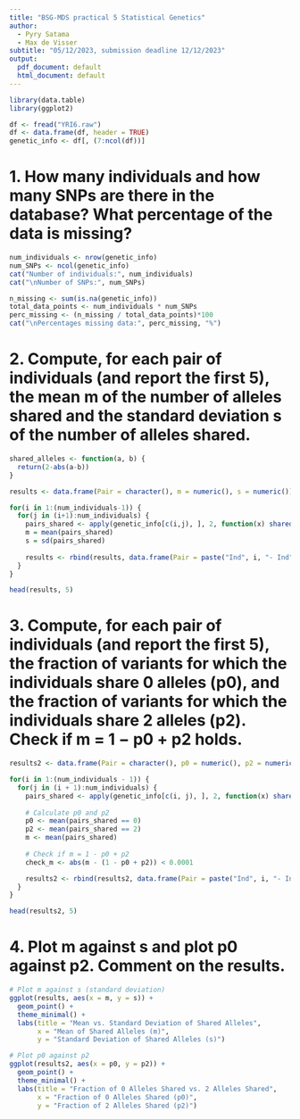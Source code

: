 ```yaml
---
title: "BSG-MDS practical 5 Statistical Genetics"
author: 
  - Pyry Satama
  - Max de Visser
subtitle: "05/12/2023, submission deadline 12/12/2023"
output:
  pdf_document: default
  html_document: default
---
```


```r
library(data.table)
library(ggplot2)
```

```r
df <- fread("YRI6.raw")
df <- data.frame(df, header = TRUE)
genetic_info <- df[, (7:ncol(df))]
```

# 1. How many individuals and how many SNPs are there in the database? What percentage of the data is missing?
```r
num_individuals <- nrow(genetic_info)
num_SNPs <- ncol(genetic_info)
cat("Number of individuals:", num_individuals)
cat("\nNumber of SNPs:", num_SNPs)

n_missing <- sum(is.na(genetic_info))
total_data_points <- num_individuals * num_SNPs
perc_missing <- (n_missing / total_data_points)*100
cat("\nPercentages missing data:", perc_missing, "%")
```

# 2. Compute, for each pair of individuals (and report the first 5), the mean m of the number of alleles shared and the standard deviation s of the number of alleles shared.
```r
shared_alleles <- function(a, b) {
  return(2-abs(a-b))
}

results <- data.frame(Pair = character(), m = numeric(), s = numeric())

for(i in 1:(num_individuals-1)) {
  for(j in (i+1):num_individuals) {
    pairs_shared <- apply(genetic_info[c(i,j), ], 2, function(x) shared_alleles(x[1], x[2]))
    m = mean(pairs_shared)
    s = sd(pairs_shared)
    
    results <- rbind(results, data.frame(Pair = paste("Ind", i, "- Ind", j), m = m, s = s))
  }
}

head(results, 5)
```

# 3. Compute, for each pair of individuals (and report the first 5), the fraction of variants for which the individuals share 0 alleles (p0), and the fraction of variants for which the individuals share 2 alleles (p2). Check if m = 1 − p0 + p2 holds.
```r
results2 <- data.frame(Pair = character(), p0 = numeric(), p2 = numeric(), m = numeric(), check_m = logical())

for(i in 1:(num_individuals - 1)) {
  for(j in (i + 1):num_individuals) {
    pairs_shared <- apply(genetic_info[c(i, j), ], 2, function(x) shared_alleles(x[1], x[2]))
    
    # Calculate p0 and p2
    p0 <- mean(pairs_shared == 0)
    p2 <- mean(pairs_shared == 2)
    m <- mean(pairs_shared)
    
    # Check if m = 1 - p0 + p2
    check_m <- abs(m - (1 - p0 + p2)) < 0.0001

    results2 <- rbind(results2, data.frame(Pair = paste("Ind", i, "- Ind", j), p0 = p0, p2 = p2, m = m, check_m = check_m))
  }
}

head(results2, 5)
```

# 4.  Plot m against s and plot p0 against p2. Comment on the results.
```r
# Plot m against s (standard deviation)
ggplot(results, aes(x = m, y = s)) +
  geom_point() +
  theme_minimal() +
  labs(title = "Mean vs. Standard Deviation of Shared Alleles",
       x = "Mean of Shared Alleles (m)",
       y = "Standard Deviation of Shared Alleles (s)")

# Plot p0 against p2
ggplot(results2, aes(x = p0, y = p2)) +
  geom_point() +
  theme_minimal() +
  labs(title = "Fraction of 0 Alleles Shared vs. 2 Alleles Shared",
       x = "Fraction of 0 Alleles Shared (p0)",
       y = "Fraction of 2 Alleles Shared (p2)")
```